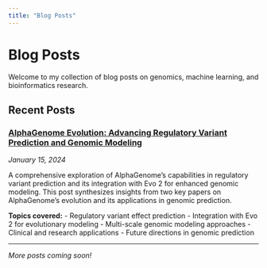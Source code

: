 ```yaml
---
title: "Blog Posts"
---
```


# Blog Posts

Welcome to my collection of blog posts on genomics, machine learning, and bioinformatics research.

## Recent Posts

### [AlphaGenome Evolution: Advancing Regulatory Variant Prediction and Genomic Modeling](alphagenome-evolution-genomic-modeling.html)

*January 15, 2024*

A comprehensive exploration of AlphaGenome's capabilities in regulatory variant prediction and its integration with Evo 2 for enhanced genomic modeling. This post synthesizes insights from two key papers on AlphaGenome's evolution and its applications in genomic prediction.

**Topics covered:**
- Regulatory variant effect prediction
- Integration with Evo 2 for evolutionary modeling
- Multi-scale genomic modeling approaches
- Clinical and research applications
- Future directions in genomic prediction

---

*More posts coming soon!* 